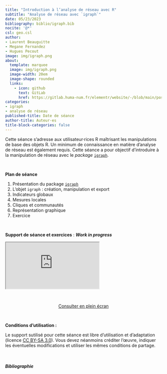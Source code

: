 ```yaml
---
title: "Introduction à l’analyse de réseau avec R"
subtitle: "Analyse de réseau avec `igraph`"
date: 05/23/2023
bibliography: biblio/igraph.bib
nocite: '@*'
csl: geo.csl
author: 
- Laurent Beauguitte
- Megane Fernandez
- Hugues Pecout
image: img/igraph.png
about:
  template: marquee
  image: img/igraph.png
  image-width: 20em
  image-shape: rounded
  links:
    - icon: github
      text: GitLab
      href: https://gitlab.huma-num.fr/elementr/website/-/blob/main/posts/seance7_igraph.qmd
categories: 
- igraph
- analyse de réseau
published-title: Date de séance
author-title: Auteur·es
title-block-categories: false
---
```




Cette séance s'adresse aux utilisateur·rices R maîtrisant les manipulations de base des objets R. Un minimum de connaissance en matière d'analyse de réseau est également requis. Cette séance a pour objectif d'introduire à la manipulation de réseau avec le *package* [`igraph`](https://r.igraph.org/). 


\

**Plan de séance**

1.  Présentation du package [`igraph`](https://r.igraph.org/)    
2.  L'objet `igraph` : création, manipulation et export   
3.  Indicateurs globaux    
4.  Mesures locales
5.  Cliques et communautés
6.  Représentation graphique
5.  Exercice

\



**Support de séance et exercices** : ***Work in progress***

::: quartodoc
<iframe class="slide2" src="https://elementr.gitpages.huma-num.fr/session_reseau/intro_reseau_igraph/">

</iframe>
:::

\

<center><a href="https://elementr.gitpages.huma-num.fr/session_reseau/intro_reseau_igraph/" class="btn btn-outline-success" role="button" aria-disabled="true"><i class="bi bi-eye"></i> Consulter en plein écran</a></center>



\

**Conditions d'utilisation :**

Le support sutilisé pour cette séance est libre d'utilisation et d'adaptation (licence [CC BY-SA 3.0](https://creativecommons.org/licenses/by-sa/3.0/fr/)). Vous devez néanmoins créditer l'œuvre, indiquer les éventuelles modifications et utiliser les mêmes conditions de partage.

\

##### Bibliographie

::: {#refs}
:::
